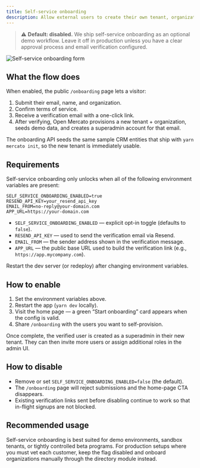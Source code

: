 ```yaml
---
title: Self-service onboarding
description: Allow external users to create their own tenant, organization, and administrator account.
---
```


> ⚠️ **Default: disabled.** We ship self-service onboarding as an optional demo workflow. Leave it off in production unless you have a clear approval process and email verification configured.

![Self-service onboarding form](/screenshots/self-service-onboarding.svg)

## What the flow does

When enabled, the public `/onboarding` page lets a visitor:

1. Submit their email, name, and organization.
2. Confirm terms of service.
3. Receive a verification email with a one-click link.
4. After verifying, Open Mercato provisions a new tenant + organization, seeds demo data, and creates a superadmin account for that email.

The onboarding API seeds the same sample CRM entities that ship with `yarn mercato init`, so the new tenant is immediately usable.

## Requirements

Self-service onboarding only unlocks when all of the following environment variables are present:

```env
SELF_SERVICE_ONBOARDING_ENABLED=true
RESEND_API_KEY=your_resend_api_key
EMAIL_FROM=no-reply@your-domain.com
APP_URL=https://your-domain.com
```

- `SELF_SERVICE_ONBOARDING_ENABLED` — explicit opt-in toggle (defaults to `false`).
- `RESEND_API_KEY` — used to send the verification email via Resend.
- `EMAIL_FROM` — the sender address shown in the verification message.
- `APP_URL` — the public base URL used to build the verification link (e.g., `https://app.mycompany.com`).

Restart the dev server (or redeploy) after changing environment variables.

## How to enable

1. Set the environment variables above.
2. Restart the app (`yarn dev` locally).
3. Visit the home page — a green “Start onboarding” card appears when the config is valid.
4. Share `/onboarding` with the users you want to self-provision.

Once complete, the verified user is created as a superadmin in their new tenant. They can then invite more users or assign additional roles in the admin UI.

## How to disable

- Remove or set `SELF_SERVICE_ONBOARDING_ENABLED=false` (the default).
- The `/onboarding` page will reject submissions and the home-page CTA disappears.
- Existing verification links sent before disabling continue to work so that in-flight signups are not blocked.

## Recommended usage

Self-service onboarding is best suited for demo environments, sandbox tenants, or tightly controlled beta programs. For production setups where you must vet each customer, keep the flag disabled and onboard organizations manually through the directory module instead.
